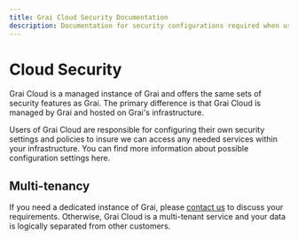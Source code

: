 ```yaml
---
title: Grai Cloud Security Documentation
description: Documentation for security configurations required when using Grai Cloud
---
```


# Cloud Security

Grai Cloud is a managed instance of Grai and offers the same sets of security features as Grai.
The primary difference is that Grai Cloud is managed by Grai and hosted on Grai's infrastructure.

Users of Grai Cloud are responsible for configuring their own security settings and policies to insure we can access any needed services within your infrastructure.
You can find more information about possible configuration settings here.

## Multi-tenancy

If you need a dedicated instance of Grai, please [contact us](https://calendly.com/grai-founders/intro) to discuss your requirements.
Otherwise, Grai Cloud is a multi-tenant service and your data is logically separated from other customers.
